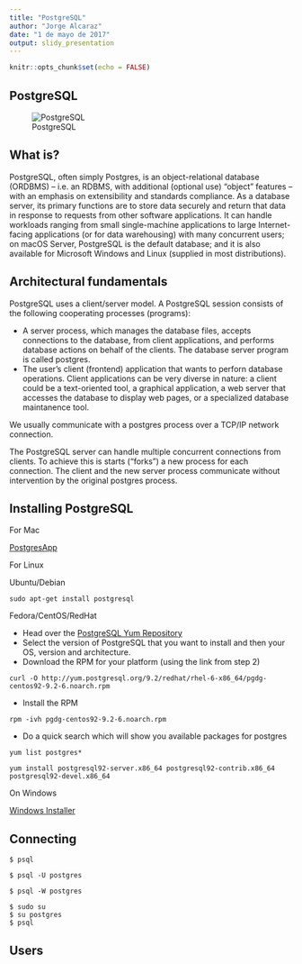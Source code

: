 ```yaml
---
title: "PostgreSQL"
author: "Jorge Alcaraz"
date: "1 de mayo de 2017"
output: slidy_presentation
---
```


```r
knitr::opts_chunk$set(echo = FALSE)
```

## PostgreSQL

![PostgreSQL](images/elephant.png)

## What is?

PostgreSQL, often simply Postgres, is an object-relational database (ORDBMS) – i.e. an RDBMS, with additional (optional use) "object" features – with an emphasis on extensibility and standards compliance. As a database server, its primary functions are to store data securely and return that data in response to requests from other software applications. It can handle workloads ranging from small single-machine applications to large Internet-facing applications (or for data warehousing) with many concurrent users; on macOS Server, PostgreSQL is the default database; and it is also available for Microsoft Windows and Linux (supplied in most distributions).

## Architectural fundamentals

PostgreSQL uses a client/server model. A PostgreSQL session consists of the following cooperating processes (programs):

* A server process, which manages the database files, accepts connections to the database, from client applications, and performs database actions on behalf of the clients. The database server program is called postgres.
* The user's client (frontend) application that wants to perforn database operations. Client applications can be very diverse in nature: a client could be a text-oriented tool, a graphical application, a web server that accesses the database to display web pages, or a specialized database maintanence tool.

We usually communicate with a postgres process over a TCP/IP network connection.

The PostgreSQL server can handle multiple concurrent connections from clients. To achieve this is starts ("forks") a new process for each connection. The client and the new server process communicate without intervention by the original postgres process.

## Installing PostgreSQL

For Mac

[PostgresApp](http://postgresapp.com/)

For Linux

Ubuntu/Debian

```
sudo apt-get install postgresql
```

Fedora/CentOS/RedHat

* Head over the [PostgreSQL Yum Repository](https://yum.postgresql.org/)
* Select the version of PostgreSQL that you want to install and then your OS, version and architecture.
* Download the RPM for your platform (using the link from step 2)
```
curl -O http://yum.postgresql.org/9.2/redhat/rhel-6-x86_64/pgdg-centos92-9.2-6.noarch.rpm
```
* Install the RPM
```
rpm -ivh pgdg-centos92-9.2-6.noarch.rpm
```
* Do a quick search which will show you available packages for postgres
```
yum list postgres*
```

```
yum install postgresql92-server.x86_64 postgresql92-contrib.x86_64 postgresql92-devel.x86_64
```

On Windows

[Windows Installer](https://www.enterprisedb.com/downloads/postgres-postgresql-downloads#windows)

## Connecting

```
$ psql
```

```
$ psql -U postgres
```

```
$ psql -W postgres
```

```
$ sudo su
$ su postgres
$ psql
```
## Users

